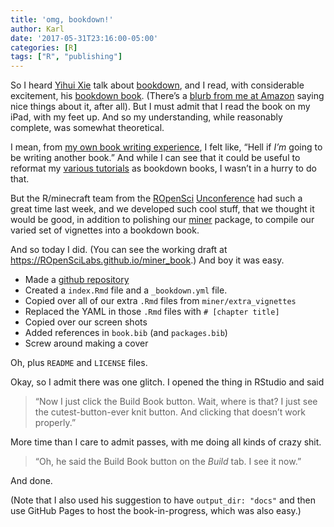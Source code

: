 ```yaml
---
title: 'omg, bookdown!'
author: Karl
date: '2017-05-31T23:16:00-05:00'
categories: [R]
tags: ["R", "publishing"]
---
```


So I heard [Yihui Xie](https://yihui.name) talk about
[bookdown](https://bookdown.org), and I read, with considerable
excitement, his [bookdown book](https://bookdown.org/yihui/bookdown/).
(There's a [blurb from me at
Amazon](https://www.amazon.com/gp/product/113870010X?ie=UTF8&tag=7210-20)
saying nice things about it, after all). But I must admit that I read
the book on my iPad, with my feet up. And so my understanding, while
reasonably complete, was somewhat theoretical.

I mean, from [my own book writing
experience](https://kbroman.wordpress.com/2014/08/12/if-i-could-do-it-over-again-id-self-publish/),
I felt like, "Hell if _I'm_ going to be writing another book." And
while I can see that it could be useful to reformat my [various
tutorials](http://kbroman.org/pages/tutorials) as bookdown books, I
wasn't in a hurry to do that.

But the R/minecraft team from the [ROpenSci](https://ropensci.org)
[Unconference](http://unconf17.ropensci.org) had such a great time
last week, and we developed such cool stuff, that we thought it would
be good, in addition to polishing our
[miner](https://github.com/ROpenSciLabs/miner) package, to compile our
varied set of vignettes into a bookdown book.

And so today I did. (You can see the working draft at
<https://ROpenSciLabs.github.io/miner_book>.) And boy it was easy.

- Made a [github repository](https://github.com/ropenscilabs/miner_book)
- Created a `index.Rmd` file and a `_bookdown.yml` file.
- Copied over all of our extra `.Rmd` files from `miner/extra_vignettes`
- Replaced the YAML in those `.Rmd` files with `# [chapter title]`
- Copied over our screen shots
- Added references in `book.bib` (and `packages.bib`)
- Screw around making a cover

Oh, plus `README` and `LICENSE` files.

Okay, so I admit there was one glitch. I opened the thing in RStudio
and said

> "Now I just click the Build Book button. Wait, where is that? I just
  see the cutest-button-ever knit button. And clicking that doesn't
  work properly."

More time than I care to admit passes, with me doing all kinds of
crazy shit.

> "Oh, he said the Build Book button on the _Build_ tab. I see it now."

And done.

(Note that I also used his suggestion to have `output_dir: "docs"` and
then use GitHub Pages to host the book-in-progress, which was also
easy.)
